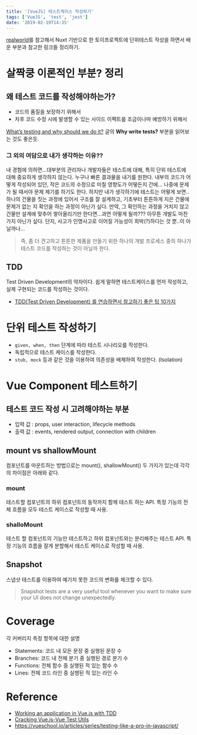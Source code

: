 ```yaml
---
title: '[VueJS] 테스트케이스 작성하기'
tags: ['VueJS', 'test', 'jest']
date: '2019-02-19T14:35'
---
```


<!--truncate-->

[realworld](https://github.com/gloriaJun/realworld)를 참고해서 Nuxt 기반으로 한 토이프로젝트에 단위테스트 작성을 하면서 배운 부분과 참고한 링크들 정리하기.

# 살짝쿵 이론적인 부분? 정리

## 왜 테스트 코드를 작성해야하는가?

- 코드의 품질을 보장하기 위해서
- 차후 코드 수정 시에 발생할 수 있는 사이드 이펙트를 조금이나마 예방하기 위해서

[What’s testing and why should we do it?](https://vueschool.io/articles/vuejs-tutorials/what-is-testing-and-why-should-we-do-it/) 글의 **Why write tests?** 부분을 읽어보는 것도 좋은듯.

### 그 외의 여담으로 내가 생각하는 이유??

내 경험에 의하면...대부분의 관리자나 개발자들은 테스트에 대해, 특히 단위 테스트에 대해 중요하게 생각하지 않는다.
누구나 빠른 결과물을 내기를 원한다. 내부의 코드가 어떻게 작성되어 있던, 작은 코드의 수정으로 미칠 영향도가 어떻든지 간에...
나중에 문제가 될 때서야 문제 제기를 하기도 한다.
하지만 내가 생각하기에 테스트는 어떻게 보면..하나의 건물을 짓는 과정에 있어서 구조를 잘 설계하고, 기초부터 튼튼하게 지은 건물에 문제가 없는 지 확인을 하는 과정이 아닌가 싶다.
만약, 그 확인하는 과정을 거치지 않고 건물만 설계에 맞추어 쌓아올리기만 한다면...과연 어떻게 될까???
아무튼 개발도 마찬가지 아닌가 싶다. 단지, 사고가 인명사고로 이어질 가능성이 희박(?)하다는 것 뿐..이 아닐까나...

> 즉, 좀 더 견고하고 튼튼한 제품을 만들기 위한 하나의 개발 프로세스 중의 하나가 테스트 코드를 작성하는 것이 아닐까 한다.

## TDD

Test Driven Development의 약자이다.
쉽게 말하면 테스트케이스를 먼저 작성하고, 실제 구현되는 코드를 작성하는 것이다.

- [TDD(Test Driven Development) 를 연습하면서 참고하기 좋은 팁 10가지](https://medium.com/@rinae/tdd-test-driven-development-%EB%A5%BC-%EC%97%B0%EC%8A%B5%ED%95%98%EB%A9%B4%EC%84%9C-%EC%B0%B8%EA%B3%A0%ED%95%98%EA%B8%B0-%EC%A2%8B%EC%9D%80-%ED%8C%81-10%EA%B0%80%EC%A7%80-d8cf46ae1806)

# 단위 테스트 작성하기

- `given, when, then` 단계에 따라 테스트 시나리오를 작성한다.
- 독립적으로 테스트 케이스를 작성한다.
- `stub, mock` 등과 같은 것을 이용하여 의존성을 배제하여 작성한다. (Isolation)

# Vue Component 테스트하기

## 테스트 코드 작성 시 고려해야하는 부분

- 입력 값 : props, user interaction, lifecycle methods
- 출력 값 : events, rendered output, connection with children

## mount vs shallowMount

컴포넌트를 마운트하는 방법으로는 mount(), shallowMount() 두 가지가 있는데 각각의 차이점은 아래와 같다.

### mount

테스트할 컴포넌트의 하위 컴포넌트의 동작까지 함께 테스트 하는 API.
특정 기능의 전체 흐름을 모두 테스트 케이스로 작성할 때 사용.

### shalloMount

테스트 할 컴포넌트의 기능만 테스트하고 하위 컴포넌트와는 분리해주는 테스트 API.
특정 기능의 흐름을 잘게 분할해서 테스트 케이스로 작성할 때 사용.

## Snapshot

스냅샷 테스트를 이용하여 예기치 못한 코드의 변화를 체크할 수 있다.

> Snapshot tests are a very useful tool whenever you want to make sure your UI does not change unexpectedly.

# Coverage

각 커버리지 측정 항목에 대한 설명

- Statements: 코드 내 모든 문장 중 실행된 문장 수
- Branches: 코드 내 전체 분기 중 실행된 경로 분기 수
- Functions: 전체 함수 중 실행된 적 있는 함수 수
- Lines: 전체 코드 라인 중 실행된 적 있는 라인 수

# Reference

- [Working an application in Vue.js with TDD](https://medium.com/magnetis-backstage/working-an-application-in-vue-js-with-tdd-an-extensive-guide-for-people-who-have-time-part-1-3be791dafa2b)
- [Cracking Vue.js-Vue Test Utils](https://joshua1988.github.io/vue-camp/testing/vue-test-util.html)
- https://vueschool.io/articles/series/testing-like-a-pro-in-javascript/
